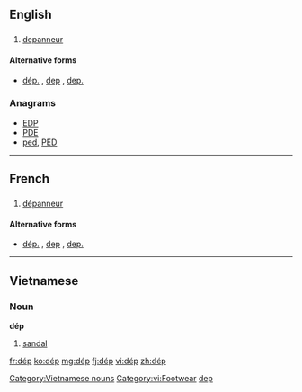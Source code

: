 ==English==

==={{abbreviation}}===
{{en-abbr}}

# {{Quebec|lang=en}} [[depanneur]]

====Alternative forms====
* [[dép.]] , [[dep]] , [[dep.]]

===Anagrams===
* [[EDP#English|EDP]]
* [[PDE#English|PDE]]
* [[ped#English|ped]], [[PED#English|PED]]

----

==French==

==={{abbreviation|lang=fr}}===
{{head|fr|abbreviation}}

# {{Canada|lang=fr}} [[dépanneur]]

====Alternative forms====
* [[dép.]] , [[dep]] , [[dep.]]

----

==Vietnamese==

===Noun===
'''dép'''

# [[sandal]]

{{attention|vi}}

[[Category:Vietnamese nouns]]
[[Category:vi:Footwear]]
[[Category:English terms spelled with É|dep]]

[[fr:dép]]
[[ko:dép]]
[[mg:dép]]
[[fj:dép]]
[[vi:dép]]
[[zh:dép]]